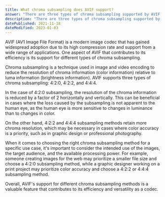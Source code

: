 ```yaml
---
title: What chroma subsampling does AVIF support?
answer: "There are three types of chroma subsampling supported by AVIF: 4:2:0, 4:2:2, and 4:4:4. Encoding images uses less resolution for chroma information than for luma information due to a lower understanding of color differences than that of luminance differences. In cases where the loss caused by 420 subsampling is not apparent to the human eye, 420 subsampling can be beneficial."
description: "There are three types of chroma subsampling supported by AVIF: 4:2:0, 4:2:2, and 4:4:4. Encoding images uses less resolution for chroma information than for luma information due to a lower understanding of color differences than that of luminance differences. In cases where the loss caused by 420 subsampling is not apparent to the human eye, 420 subsampling can be beneficial."
datePublished: 2021-11-18
dateModified: 2023-01-03
---
```


AVIF (AV1 Image File Format) is a modern image codec that has gained widespread adoption due to its high compression rate and support from a wide range of applications. One aspect of AVIF that contributes to its efficiency is its support for different types of chroma subsampling.

Chroma subsampling is a technique used in image and video encoding to reduce the resolution of chroma information (color information) relative to luma information (brightness information). AVIF supports three types of chroma subsampling: 4:2:0, 4:2:2, and 4:4:4.

In the case of 4:2:0 subsampling, the resolution of the chroma information is reduced by a factor of 2 horizontally and vertically. This can be beneficial in cases where the loss caused by the subsampling is not apparent to the human eye, as the human eye is more sensitive to changes in luminance than to changes in color.

On the other hand, 4:2:2 and 4:4:4 subsampling methods retain more chroma resolution, which may be necessary in cases where color accuracy is a priority, such as in graphic design or professional photography.

When it comes to choosing the right chroma subsampling method for a specific use case, it's important to consider the intended use of the images, the target audience, and the available processing power. For example, someone creating images for the web may prioritize a smaller file size and choose a 4:2:0 subsampling method, while a graphic designer working on a print project may prioritize color accuracy and choose a 4:2:2 or 4:4:4 subsampling method.

Overall, AVIF's support for different chroma subsampling methods is a valuable feature that contributes to its efficiency and versatility as a codec.